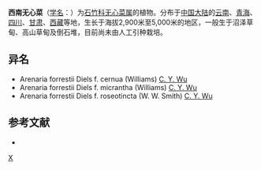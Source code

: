 {{Speciesbox
| taxon = Arenaria(植物) forrestii
| authority = Diels
| subdivision_ranks =[[变型|变型]]
| subdivision =
* 西南无心菜 ''A. f.'' f. ''forrestii''
* [[粉晕无心菜|粉晕无心菜]] ''A. f.'' f. ''roseotincta''
* [[小花无心菜|小花无心菜]] ''A. f.'' f. ''micrantha''
* [[垂花无心菜|垂花无心菜]] ''A. f.'' f. ''cernua''
}}

'''西南无心菜'''（[[学名|学名]]：{{lang|la|''Arenaria forrestii''}}）为[[石竹科|石竹科]][[无心菜属|无心菜属]]的植物。分布于[[中国大陆|中国大陆]]的[[云南|云南]]、[[青海|青海]]、[[四川|四川]]、[[甘肃|甘肃]]、[[西藏|西藏]]等地，生长于海拔2,900米至5,000米的地区，一般生于沼泽草甸、高山草甸及倒石堆，目前尚未由人工引种栽培。

== 异名 ==
* Arenaria forrestii Diels f. cernua (Williams) [[吴征镒|C. Y. Wu]]
* Arenaria forrestii Diels f. micrantha (Williams) [[吴征镒|C. Y. Wu]]
* Arenaria forrestii Diels f. roseotincta (W. W. Smith) [[吴征镒|C. Y. Wu]]

== 参考文献 ==
<div class="references-small">
* {{cite web| url =http://www.bioinfo.cn/db05/KmzwSpecies.php?action=view&id=3649| title =西南无心菜（原变型）| work =《中国高等植物数据库全库》| publisher =中国科学院微生物研究所| author =昆明植物研究所| accessdate =2009-02-24| deadurl =yes| archiveurl =https://web.archive.org/web/20160305033733/http://www.bioinfo.cn/db05/KmzwSpecies.php?action=view&id=3649| archivedate =2016-03-05| df =}}
</div>
{{Taxonbar|from=Q15226617}}

[[Category:无心菜属|X]]